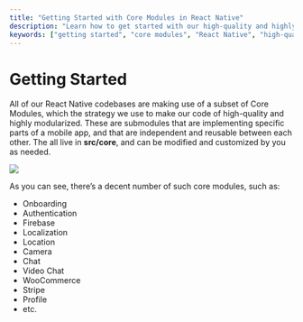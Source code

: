 ```yaml
---
title: "Getting Started with Core Modules in React Native"
description: "Learn how to get started with our high-quality and highly modularized React Native core modules. Enhance your mobile app development with reusable and independent submodules."
keywords: ["getting started", "core modules", "React Native", "high-quality", "modularized", "mobile app development", "reusable submodules", "independent submodules"]
---
```


# Getting Started

All of our React Native codebases are making use of a subset of Core Modules, which the strategy we use to make our code of high-quality and highly modularized. These are submodules that are implementing specific parts of a mobile app, and that are independent and reusable between each other. The all live in __src/core__, and can be modified and customized by you as needed.

![](@site/static/img/Screen-Shot-2020-04-20-at-11.34.14-AM.png)

As you can see, there’s a decent number of such core modules, such as:

- Onboarding
- Authentication
- Firebase
- Localization
- Location
- Camera
- Chat
- Video Chat
- WooCommerce
- Stripe
- Profile
- etc.